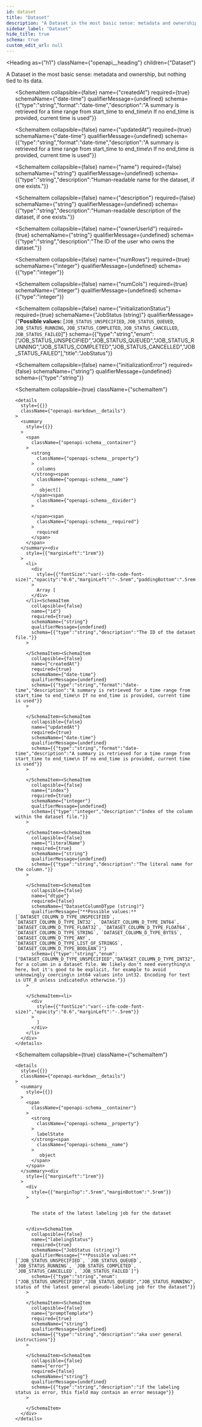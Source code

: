 ```yaml
---
id: dataset
title: "Dataset"
description: "A Dataset in the most basic sense: metadata and ownership, but nothing tied"
sidebar_label: "Dataset"
hide_title: true
schema: true
custom_edit_url: null
---
```



<Heading
  as={"h1"}
  className={"openapi__heading"}
  children={"Dataset"}
>
</Heading>



A Dataset in the most basic sense: metadata and ownership, but nothing tied
 to its data.

<ul>
  <SchemaItem
    collapsible={false}
    name={"id"}
    required={true}
    schemaName={"string"}
    qualifierMessage={undefined}
    schema={{"type":"string","description":"The ID of the dataset."}}
  >
    
  </SchemaItem><SchemaItem
    collapsible={false}
    name={"createdAt"}
    required={true}
    schemaName={"date-time"}
    qualifierMessage={undefined}
    schema={{"type":"string","format":"date-time","description":"A summary is retrieved for a time range from start_time to end_time\n If no end_time is provided, current time is used"}}
  >
    
  </SchemaItem><SchemaItem
    collapsible={false}
    name={"updatedAt"}
    required={true}
    schemaName={"date-time"}
    qualifierMessage={undefined}
    schema={{"type":"string","format":"date-time","description":"A summary is retrieved for a time range from start_time to end_time\n If no end_time is provided, current time is used"}}
  >
    
  </SchemaItem><SchemaItem
    collapsible={false}
    name={"name"}
    required={false}
    schemaName={"string"}
    qualifierMessage={undefined}
    schema={{"type":"string","description":"Human-readable name for the dataset, if one exists."}}
  >
    
  </SchemaItem><SchemaItem
    collapsible={false}
    name={"description"}
    required={false}
    schemaName={"string"}
    qualifierMessage={undefined}
    schema={{"type":"string","description":"Human-readable description of the dataset, if one exists."}}
  >
    
  </SchemaItem><SchemaItem
    collapsible={false}
    name={"ownerUserId"}
    required={true}
    schemaName={"string"}
    qualifierMessage={undefined}
    schema={{"type":"string","description":"The ID of the user who owns the dataset."}}
  >
    
  </SchemaItem><SchemaItem
    collapsible={false}
    name={"numRows"}
    required={true}
    schemaName={"integer"}
    qualifierMessage={undefined}
    schema={{"type":"integer"}}
  >
    
  </SchemaItem><SchemaItem
    collapsible={false}
    name={"numCols"}
    required={true}
    schemaName={"integer"}
    qualifierMessage={undefined}
    schema={{"type":"integer"}}
  >
    
  </SchemaItem><SchemaItem
    collapsible={false}
    name={"initializationStatus"}
    required={true}
    schemaName={"JobStatus (string)"}
    qualifierMessage={"**Possible values:** [`JOB_STATUS_UNSPECIFIED`, `JOB_STATUS_QUEUED`, `JOB_STATUS_RUNNING`, `JOB_STATUS_COMPLETED`, `JOB_STATUS_CANCELLED`, `JOB_STATUS_FAILED`]"}
    schema={{"type":"string","enum":["JOB_STATUS_UNSPECIFIED","JOB_STATUS_QUEUED","JOB_STATUS_RUNNING","JOB_STATUS_COMPLETED","JOB_STATUS_CANCELLED","JOB_STATUS_FAILED"],"title":"JobStatus"}}
  >
    
  </SchemaItem><SchemaItem
    collapsible={false}
    name={"initializationError"}
    required={false}
    schemaName={"string"}
    qualifierMessage={undefined}
    schema={{"type":"string"}}
  >
    
  </SchemaItem><SchemaItem
    collapsible={true}
    className={"schemaItem"}
  >
    <details
      style={{}}
      className={"openapi-markdown__details"}
    >
      <summary
        style={{}}
      >
        <span
          className={"openapi-schema__container"}
        >
          <strong
            className={"openapi-schema__property"}
          >
            columns
          </strong><span
            className={"openapi-schema__name"}
          >
             object[]
          </span><span
            className={"openapi-schema__divider"}
          >
            
          </span><span
            className={"openapi-schema__required"}
          >
            required
          </span>
        </span>
      </summary><div
        style={{"marginLeft":"1rem"}}
      >
        <li>
          <div
            style={{"fontSize":"var(--ifm-code-font-size)","opacity":"0.6","marginLeft":"-.5rem","paddingBottom":".5rem"}}
          >
            Array [
          </div>
        </li><SchemaItem
          collapsible={false}
          name={"id"}
          required={true}
          schemaName={"string"}
          qualifierMessage={undefined}
          schema={{"type":"string","description":"The ID of the dataset file."}}
        >
          
        </SchemaItem><SchemaItem
          collapsible={false}
          name={"createdAt"}
          required={true}
          schemaName={"date-time"}
          qualifierMessage={undefined}
          schema={{"type":"string","format":"date-time","description":"A summary is retrieved for a time range from start_time to end_time\n If no end_time is provided, current time is used"}}
        >
          
        </SchemaItem><SchemaItem
          collapsible={false}
          name={"updatedAt"}
          required={true}
          schemaName={"date-time"}
          qualifierMessage={undefined}
          schema={{"type":"string","format":"date-time","description":"A summary is retrieved for a time range from start_time to end_time\n If no end_time is provided, current time is used"}}
        >
          
        </SchemaItem><SchemaItem
          collapsible={false}
          name={"index"}
          required={true}
          schemaName={"integer"}
          qualifierMessage={undefined}
          schema={{"type":"integer","description":"Index of the column within the dataset file."}}
        >
          
        </SchemaItem><SchemaItem
          collapsible={false}
          name={"literalName"}
          required={true}
          schemaName={"string"}
          qualifierMessage={undefined}
          schema={{"type":"string","description":"The literal name for the column."}}
        >
          
        </SchemaItem><SchemaItem
          collapsible={false}
          name={"dtype"}
          required={false}
          schemaName={"DatasetColumnDType (string)"}
          qualifierMessage={"**Possible values:** [`DATASET_COLUMN_D_TYPE_UNSPECIFIED`, `DATASET_COLUMN_D_TYPE_INT32`, `DATASET_COLUMN_D_TYPE_INT64`, `DATASET_COLUMN_D_TYPE_FLOAT32`, `DATASET_COLUMN_D_TYPE_FLOAT64`, `DATASET_COLUMN_D_TYPE_STRING`, `DATASET_COLUMN_D_TYPE_BYTES`, `DATASET_COLUMN_D_TYPE_ANY`, `DATASET_COLUMN_D_TYPE_LIST_OF_STRINGS`, `DATASET_COLUMN_D_TYPE_BOOLEAN`]"}
          schema={{"type":"string","enum":["DATASET_COLUMN_D_TYPE_UNSPECIFIED","DATASET_COLUMN_D_TYPE_INT32","DATASET_COLUMN_D_TYPE_INT64","DATASET_COLUMN_D_TYPE_FLOAT32","DATASET_COLUMN_D_TYPE_FLOAT64","DATASET_COLUMN_D_TYPE_STRING","DATASET_COLUMN_D_TYPE_BYTES","DATASET_COLUMN_D_TYPE_ANY","DATASET_COLUMN_D_TYPE_LIST_OF_STRINGS","DATASET_COLUMN_D_TYPE_BOOLEAN"],"title":"DatasetColumnDType","description":"Datatypes for a column in a dataset file. We likely don't need everything\n here, but it's good to be explicit, for example to avoid unknowingly coercing\n int64 values into int32. Encoding for text is UTF_8 unless indicated\n otherwise."}}
        >
          
        </SchemaItem><li>
          <div
            style={{"fontSize":"var(--ifm-code-font-size)","opacity":"0.6","marginLeft":"-.5rem"}}
          >
            ]
          </div>
        </li>
      </div>
    </details>
  </SchemaItem><SchemaItem
    collapsible={true}
    className={"schemaItem"}
  >
    <details
      style={{}}
      className={"openapi-markdown__details"}
    >
      <summary
        style={{}}
      >
        <span
          className={"openapi-schema__container"}
        >
          <strong
            className={"openapi-schema__property"}
          >
            labelState
          </strong><span
            className={"openapi-schema__name"}
          >
             object
          </span>
        </span>
      </summary><div
        style={{"marginLeft":"1rem"}}
      >
        <div
          style={{"marginTop":".5rem","marginBottom":".5rem"}}
        >
          
          
          The state of the latest labeling job for the dataset
          
          
        </div><SchemaItem
          collapsible={false}
          name={"labelingStatus"}
          required={true}
          schemaName={"JobStatus (string)"}
          qualifierMessage={"**Possible values:** [`JOB_STATUS_UNSPECIFIED`, `JOB_STATUS_QUEUED`, `JOB_STATUS_RUNNING`, `JOB_STATUS_COMPLETED`, `JOB_STATUS_CANCELLED`, `JOB_STATUS_FAILED`]"}
          schema={{"type":"string","enum":["JOB_STATUS_UNSPECIFIED","JOB_STATUS_QUEUED","JOB_STATUS_RUNNING","JOB_STATUS_COMPLETED","JOB_STATUS_CANCELLED","JOB_STATUS_FAILED"],"title":"JobStatus","description":"The status of the latest general pseudo-labeling job for the dataset"}}
        >
          
        </SchemaItem><SchemaItem
          collapsible={false}
          name={"promptTemplate"}
          required={true}
          schemaName={"string"}
          qualifierMessage={undefined}
          schema={{"type":"string","description":"aka user general instructions"}}
        >
          
        </SchemaItem><SchemaItem
          collapsible={false}
          name={"error"}
          required={false}
          schemaName={"string"}
          qualifierMessage={undefined}
          schema={{"type":"string","description":"if the labeling status is error, this field may contain an error message"}}
        >
          
        </SchemaItem>
      </div>
    </details>
  </SchemaItem>
</ul>
            
